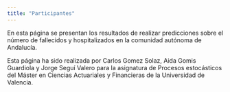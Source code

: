 ```yaml
---
title: "Participantes"
---
```


En esta página se presentan los resultados de realizar predicciones sobre el número de fallecidos y hospitalizados en la comunidad autónoma de Andalucía.

Esta página ha sido realizada por Carlos Gomez Solaz, Aida Gomis Guardiola y Jorge Seguí Valero para la asignatura de Procesos estocásticos del Máster en Ciencias Actuariales y Financieras de la Universidad de Valencia.


